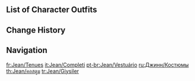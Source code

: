 {{CharacterTabs}}

==List of Character Outfits==
{{Outfits by Category Table|Jean Outfits|nocharacter=1}}

==Change History==
{{Change History|1.0}}

==Navigation==
{{Character Navbox|link type=outfits}}

[[fr:Jean/Tenues]]
[[it:Jean/Completi]]
[[pt-br:Jean/Vestuário]]
[[ru:Джинн/Костюмы]]
[[th:Jean/คอสตูม]]
[[tr:Jean/Giysiler]]